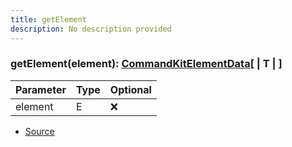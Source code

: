 ```yaml
---
title: getElement
description: No description provided
---
```



### getElement(element): [CommandKitElementData](/docs/api-reference/types/CommandKitElementData)\[ | T | ]

| Parameter | Type | Optional |
| ----------- | ----------- | ----------- |
| element | E | ❌ |


- [Source](https://github.com/underctrl-io/commandkit/blob/83ef44f10b86e30835e8636786e5222cac412af9/packages/commandkit/src/components/common/element.ts#L37)
